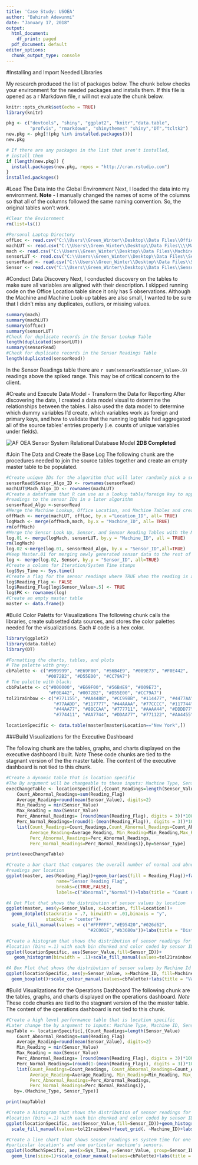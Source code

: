 ```yaml
---
title: 'Case Study: USOEA'
author: "Bahirah Adewunmi"
date: "January 17, 2018"
output:
  html_document:
    df_print: paged
  pdf_document: default
editor_options:
  chunk_output_type: console
---
```


#Installing and Import Needed Libraries

My research produced the list of packages below. The chunk below checks your environment for the needed packages and installs them. If this file is opened as a r Markdown file, r will not evaluate the chunk below.


```r
knitr::opts_chunk$set(echo = TRUE)
library(knitr)

pkg <- c("devtools", "shiny", "ggplot2", "knitr","data.table",
         "profvis", "rmarkdown", "shinythemes" "shiny","DT","tcltk2")
new.pkg <- pkg[!(pkg %in% installed.packages())]
new.pkg

# If there are any packages in the list that aren't installed,
# install them
if (length(new.pkg)) {
  install.packages(new.pkg, repos = "http://cran.rstudio.com")
}
installed.packages()
```

#Load The Data into the Global Environment
Next, I loaded the data into my environment.
**Note** - I manually changed the names of some of the columns so that all of the columns followed the same naming convention. So, the original tables won't work.

```r
#Clear the Enviornment
rm(list=ls())

#Personal Laptop Directory
offLoc <- read.csv("C:\\Users\\Green_Winter\\Desktop\\Data Files\\Office Location Table.csv")
machLUT <- read.csv("C:\\Users\\Green_Winter\\Desktop\\Data Files\\\\Machine Lookup Table.csv")
mach <- read.csv("C:\\Users\\Green_Winter\\Desktop\\Data Files\\Machine Table.csv")
sensorLUT <- read.csv("C:\\Users\\Green_Winter\\Desktop\\Data Files\\Sensor Lookup Table.csv")
sensorRead <- read.csv("C:\\Users\\Green_Winter\\Desktop\\Data Files\\Sensor Readings.csv")
Sensor <- read.csv("C:\\Users\\Green_Winter\\Desktop\\Data Files\\Sensor Table.csv")
```

#Conduct Data Discovery
Next, I conducted discovery on the tables to make sure all variables are aligned with their description. I skipped running code on the Office Location table  since it only has 5 observations. Although the Machine and Machine Look-up tables are also small, I wanted to be sure that I didn't miss any duplicates, outliers, or missing values.

```r
summary(mach)
summary(machLUT)
summary(offLoc)
summary(sensorLUT)
#Check for duplicate records in the Sensor Lookup Table
length(duplicated(sensorLUT))
summary(sensorRead)
#Check for duplicate records in the Sensor Readings Table
length(duplicated(sensorRead))
```

In the Sensor Readings table there are `r sum(sensorRead$Sensor_Value>.9)` readings above the spiked range. This may be of critical concern to the client.


#Create and Execute Data Model - Transform the Data for Reporting
After discovering the data, I created a data model visual to determine the relationships between the tables. I also used the data model to determine which dummy variables I'd create, which variables work as foreign and primary keys, and how to validate that the running log table had aggregated all of the source tables' entries properly (i.e.  counts of unique variables under fields). 

![AF OEA Sensor System Relational Database Model](C:\Users\Green_Winter\Desktop\Data Files\Data Model.png)
**2DB Completed**


#Join The Data and Create the Base Log
The following chunk are the procedures needed to join the source tables together and create an empty master table to be populated.

```r
#Create unique IDs for the algorithm that will later randomly pick a sensor and a machine
sensorRead$Sensor_Algo_ID <- rownames(sensorRead)
machLUT$Mach_Algo_ID <- rownames(machLUT)
#Create a dataframe that R can use as a lookup table/foreign key to append the generated sensor 
#readings to the sensor IDs in a later algorithm
sensorRead_Algo <-sensorRead
#Merge the Machine Lookup, Office Location, and Machine Tables and create a Master Machine Table
offMach <- merge(machLUT, offLoc, by.x ="Location_ID", all= TRUE)
logMach <- merge(offMach,mach, by.x = "Machine_ID", all= TRUE)
rm(offMach)
#Merge the Sensor Look Up, Sensor, and Sensor Reading Tables with the Master Machine Table
log.01 <- merge(logMach, sensorLUT, by.y = "Machine_ID", all = TRUE)
rm(logMach)
log.02 <-merge(log.01, sensorRead_Algo, by.x = "Sensor_ID",all=TRUE)
#Keep Master.01 for merging newly generated sensor data to the rest of the Master Table's fields
log <- merge(log.02, Sensor, by.y = "Sensor_ID", all=TRUE)
#Create a column for Iteration/System Time stamps
log$Sys_Time <- Sys.time()
#Create a flag for the sensor readings where TRUE when the reading is abnormal
log$Reading_Flag <- FALSE
log$Reading_Flag[log$Sensor_Value>.5] <- TRUE
log$PK <- rownames(log)
#Create an empty master table
master <- data.frame()
```

#Build Color Paletts for Visualizations
The following chunk calls the libraries, create subsetted data sources, and stores the color palettes needed for the visualizations. Each # code is a hex color.

```r
library(ggplot2)
library(data.table)
library(DT)

#Formatting the charts, tables, and plots
# The palette with grey:
cbPalette <- c("#999999", "#E69F00", "#56B4E9", "#009E73", "#F0E442",
               "#0072B2", "#D55E00", "#CC79A7")
# The palette with black:
cbbPalette <- c("#000000", "#E69F00", "#56B4E9", "#009E73", 
                "#F0E442", "#0072B2", "#D55E00", "#CC79A7")
tol21rainbow <- c("#771155", "#AA4488", "#CC99BB", "#114477", "#4477AA",
                  "#77AADD", "#117777", "#44AAAA", "#77CCCC", "#117744", 
                  "#44AA77", "#88CCAA", "#777711", "#AAAA44", "#DDDD77", 
                  "#774411", "#AA7744", "#DDAA77", "#771122", "#AA4455", "#DD7788")

locationSpecific <- data.table(master[master$Location=="New York",])
```

###Build Visualizations for the Executive Dashboard

The following chunk are the tables, graphs, and charts displayed on the executive dashboard I built. 
*Note* These code chunks are tied to the stagnant version of the the master table. The content of the executive dashboard is not tied to this chunk.

```r
#Create a dynamic table that is location specific
#The By argument will be changeable to these inputs: Machine Type, Sensor Type, Reading Flag
execChangeTable <- locationSpecific[,{Count_Readings=length(Sensor_Value)
    Count_Abnormal_Readings=sum(Reading_Flag)    
    Average_Reading=round(mean(Sensor_Value), digits=2)
    Min_Reading = min(Sensor_Value)
    Max_Reading = max(Sensor_Value)
    Perc_Abnormal_Readings= (round(mean(Reading_Flag), digits = 3))*100
    Perc_Normal_Readings=(round(1-(mean(Reading_Flag)), digits = 3))*100
    list(Count_Readings=Count_Readings,Count_Abnormal_Readings=Count_Abnormal_Readings,
         Average_Reading=Average_Reading, Min_Reading=Min_Reading,Max_Reading=Max_Reading,
         Perc_Abnormal_Readings=Perc_Abnormal_Readings, 
         Perc_Normal_Readings=Perc_Normal_Readings)},by=Sensor_Type]

print(execChangeTable)

```

```r
#Create a bar chart that compares the overall number of normal and abnormal 
#readings per location
ggplot(master, aes(Reading_Flag))+geom_bar(aes(fill = Reading_Flag))+facet_grid(.~ Location)+theme(axis.text.x=element_blank())+scale_fill_manual(values=cbbPalette[2:3],
                   name="Sensor Reading Flag",
                   breaks=c(TRUE,FALSE),
                   labels=c("Abnormal","Normal"))+labs(title = "Count of Abnormal vs. Normal Sensor Readings")

#A Dot Plot that shows the distribution of sensor values by location
ggplot(master, aes(y=Sensor_Value, x=Location, fill=Location))+
  geom_dotplot(stackratio = .7, binwidth = .01,binaxis = "y", 
               stackdir = "center")+
  scale_fill_manual(values = c("#FFFFFF","#E95420","#026d62",
                               "#2C001E","#b3680a"))+labs(title = "Distribution of Sensor Readings for Each Site")

#Create a histogram that shows the distribution of sensor readings for one 
#location (bins =.1) with each bin chunked and color coded by sensor ID
ggplot(locationSpecific, aes(Sensor_Value,fill=Sensor_ID))+
   geom_histogram(binwidth = .1)+scale_fill_manual(values=tol21rainbow)+labs(title = "Variability of Sensor Readings for Each Machine at New York Site", subtitle="Color Coded by Sensor ID")

#A Box Plot that shows the distribution of sensor values by Machine Id for one location
ggplot(locationSpecific, aes(y=Sensor_Value, x=Machine_ID, fill=Machine_ID))+
  geom_boxplot()+scale_colour_manual(values=cbPalette)+labs(title = "Variability of Sensor Readings for Each Machine at New York Site")
```


#Build Visualizations for the Operations Dashboard
The following chunk are the tables, graphs, and charts displayed on the operations dashboard. 
*Note* These code chunks are tied to the stagnant version of the the master table. The content of the operations dashboard is not tied to this chunk.

```r
#Create a high level performance table that is location specific
#Later change the by argument to inputs: Machine Type, Machine ID, Sensor Type, Sensor ID
mapTable <- locationSpecific[,{Count_Readings=length(Sensor_Value)
    Count_Abnormal_Readings=sum(Reading_Flag)
    Average_Reading=round(mean(Sensor_Value), digits=2)
    Min_Reading = min(Sensor_Value)
    Max_Reading = max(Sensor_Value)
    Perc_Abnormal_Readings= (round(mean(Reading_Flag), digits = 3))*100
    Perc_Normal_Readings=(round(1-(mean(Reading_Flag)), digits = 3))*100
    list(Count_Readings=Count_Readings, Count_Abnormal_Readings=Count_Abnormal_Readings, 
         Average_Reading=Average_Reading, Min_Reading=Min_Reading, Max_Reading=Max_Reading,
         Perc_Abnormal_Readings=Perc_Abnormal_Readings,
         Perc_Normal_Readings=Perc_Normal_Readings)},
   by=.(Machine_Type, Sensor_Type)]

print(mapTable)
```

```r
#Create a histogram that shows the distribution of sensor readings for one 
#location (bins =.1) with each bin chunked and color coded by sensor ID.
ggplot(locationSpecific, aes(Sensor_Value,fill=Sensor_ID))+geom_histogram(binwidth = .1)+
  scale_fill_manual(values=tol21rainbow)+facet_grid(. ~Machine_ID)+labs(title = "Distribution of Sensor Readings for New York Site")

#Create a line chart that shows sensor readings vs system time for one 
#particular location's and one particular machine's sensors.
ggplot(locMachSpecific, aes(x=Sys_Time, y=Sensor_Value, group=Sensor_ID, colour=Sensor_ID))+
  geom_line(size=1)+scale_colour_manual(values=cbPalette)+labs(title = "Sensor Readings for New York Site Over Time")

```
